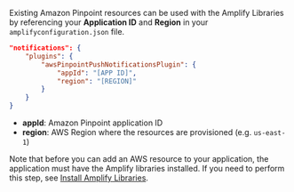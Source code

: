 Existing Amazon Pinpoint resources can be used with the Amplify Libraries by referencing your **Application ID** and **Region** in your `amplifyconfiguration.json` file.

```json
"notifications": {
    "plugins": {
        "awsPinpointPushNotificationsPlugin": {
            "appId": "[APP ID]",
            "region": "[REGION]"
        }
    }
}
```

- **appId**: Amazon Pinpoint application ID
- **region**: AWS Region where the resources are provisioned (e.g. `us-east-1`)

Note that before you can add an AWS resource to your application, the application must have the Amplify libraries installed. If you need to perform this step, see [Install Amplify Libraries](/lib/project-setup/create-application#n2-install-amplify-libraries).
